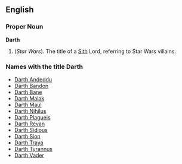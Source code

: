 ==English==

===Proper Noun===
'''Darth'''

#(''Star Wars''). The title of a [[Sith]] Lord, referring to Star Wars villains.

===Names with the title Darth===

*[[Darth Andeddu]]
*[[Darth Bandon]]
*[[Darth Bane]]
*[[Darth Malak]]
*[[Darth Maul]]
*[[Darth Nihilus]]
*[[Darth Plagueis]]
*[[Darth Revan]]
*[[Darth Sidious]]
*[[Darth Sion]]
*[[Darth Traya]]
*[[Darth Tyrannus]]
*[[Darth Vader]]